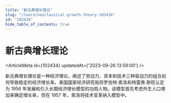```yaml
---
title: "新古典增长理论"
slug: "/learn/neoclassical-growth-theory-102434"
id: "102434"
hide_table_of_contents: true
---
```



# 新古典增长理论

<ArticleMeta id={102434} updatedAt={'2023-09-26 13:59:00'} />
<div className='border-solid border-b border-t-0 my-4 border-[var(--ifm-color-gray-300)]' />

新古典增长理论是一种经济理论，阐述了劳动力、资本和技术三种驱动力的组合如何导致稳定的经济增长率。美国国家经济研究局将罗伯特·索洛和特雷弗·斯旺认定为 1956 年发展和引入长期经济增长模型的功勋人物。该模型首先考虑外生人口增加来确定增长率，但在 1957 年，索洛将技术变革纳入模型中。
